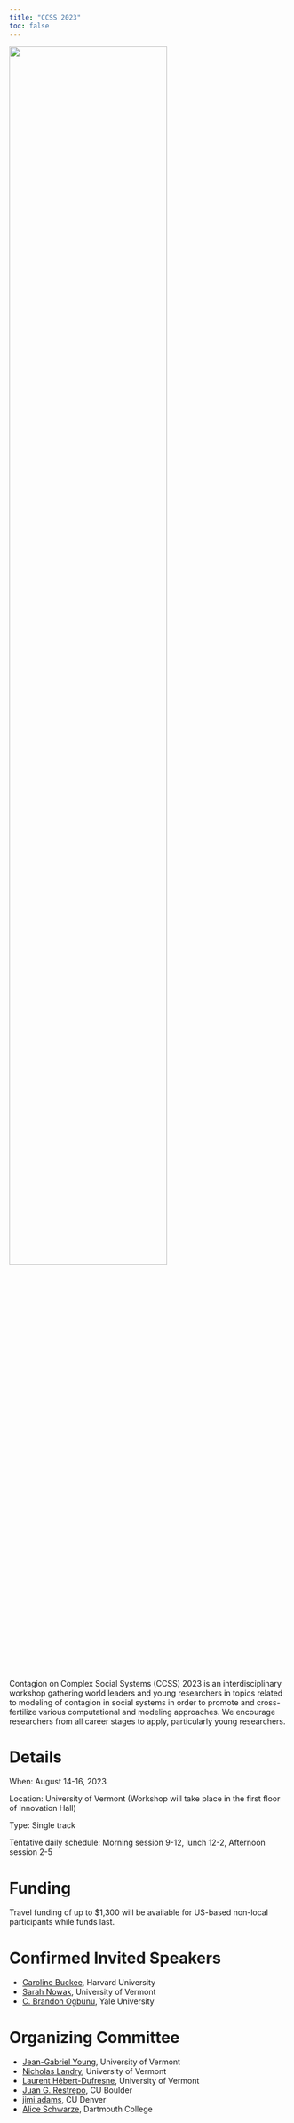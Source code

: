 ```yaml
---
title: "CCSS 2023"
toc: false
---
```


![](/assets/images/uvm.jpeg){fig-align=center width=75%}

Contagion on Complex Social Systems (CCSS) 2023 is an interdisciplinary workshop gathering world leaders and young researchers in topics related to modeling of contagion in social systems in order to promote and cross-fertilize various computational and modeling approaches. We encourage researchers from all career stages to apply, particularly young researchers.

# Details
When: August 14-16, 2023

Location: University of Vermont (Workshop will take place in the first floor of Innovation Hall)

Type: Single track

Tentative daily schedule: Morning session 9-12, lunch 12-2, Afternoon session 2-5

# Funding

Travel funding of up to $1,300 will be available for US-based non-local participants while funds last.

# Confirmed Invited Speakers

* [Caroline Buckee](https://www.hsph.harvard.edu/profile/caroline-oflaherty-buckee/), Harvard University
* [Sarah Nowak](https://sarahnowakphd.com/), University of Vermont
* [C. Brandon Ogbunu](https://medium.com/ogplexus), Yale University

# Organizing Committee

* [Jean-Gabriel Young](https://www.jgyoung.ca/), University of Vermont
* [Nicholas Landry](https://nwlandry.com), University of Vermont
* [Laurent Hébert-Dufresne](http://laurenthebertdufresne.github.io/), University of Vermont
* [Juan G. Restrepo](https://www.colorado.edu/amath/restrepo), CU Boulder
* [jimi adams](https://jimiadams.github.io/), CU Denver
* [Alice Schwarze](https://aliceschwarze.gitlab.io/), Dartmouth College